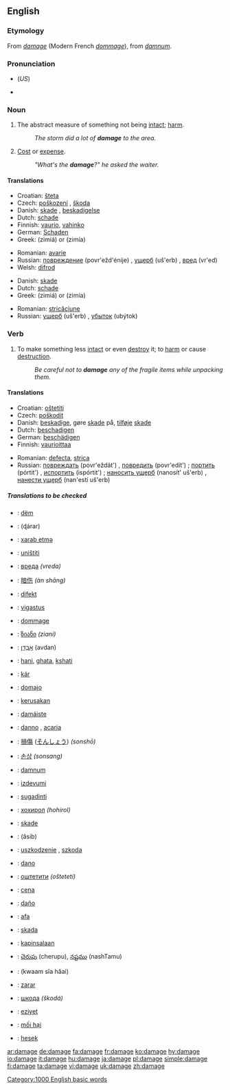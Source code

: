 {{wikipedia}}
==English==

===Etymology===
From {{OF.}} ''[[#Old French|damage]]'' (Modern French ''[[dommage]]''), from {{L.}} ''[[damnum]]''.

===Pronunciation===
*{{IPA|/ˈdæmədʒ/}} (''US'')
*{{audio|en-us-damage.ogg|Audio (US)}}

===Noun===
{{en-noun}}

# The abstract measure of something not being [[intact]]; [[harm]].
#:''The storm did a lot of '''damage''' to the area.''
# {{slang}} [[cost|Cost]] or [[expense]].
#:''"What's the '''damage'''?" he asked the waiter.''

====Translations====
{{trans-top|abstract measure of something not being intact; harm}}
*Croatian: [[šteta]] {{f}}
*Czech: [[poškození]] {{n}}, [[škoda]] {{f}}
*Danish: [[skade]] {{c}}, [[beskadigelse]] {{c}}
*Dutch: [[schade]]
*Finnish: [[vaurio]], [[vahinko]]
*German: [[Schaden]] {{m}}
*Greek: {{t|el|ζημιά|f}} (zimiá) or {{t|el|ζημία|f}} (zimía)
{{trans-mid}}
*Romanian: [[avarie]]
*Russian: [[повреждение]] (povr'ežd'énije) {{n}}, [[ущерб]] (uš'erb) {{m}}, [[вред]] (vr'ed) {{m}}
*Welsh: [[difrod]] {{m}}
{{trans-bottom}}

{{trans-top|cost or expense}}
*Danish: [[skade]] {{c}}
*Dutch: [[schade]]
*Greek: {{t|el|ζημιά|f}} (zimiá) or {{t|el|ζημία|f}} (zimía)
{{trans-mid}}
*Romanian: [[stricăciune]]
*Russian: [[ущерб]] (uš'erb) {{m}}, [[убыток]] (ubýtok) {{m}}
{{trans-bottom}}

===Verb===
{{en-verb|damag|ing}}

# To make something less [[intact]] or even [[destroy]] it; to [[harm]] or cause [[destruction]].
#:''Be careful not to '''damage''' any of the fragile items while unpacking them.''

====Translations====
{{trans-top|to make something less intact or even destroy it; to harm or cause destruction}}
*Croatian: [[oštetiti]]
*Czech: [[poškodit]]
*Danish: [[beskadige]], gøre [[skade]] på, [[tilføje]] [[skade]]
*Dutch: [[beschadigen]]
*German: [[beschädigen]]
*Finnish: [[vaurioittaa]]
{{trans-mid}}
*Romanian: [[defecta]], [[strica]]
*Russian: [[повреждать]] (povr'eždát') {{impf}}, [[повредить]] (povr'edít') {{pf}}; [[портить]] (pórtit') {{impf}}, [[испортить]] (ispórtit') {{pf}}; [[наносить ущерб]] (nanosít' uš'erb) {{impf}}, [[нанести ущерб]] (nan'estí uš'erb) {{pf}}
{{trans-bottom}}

=====Translations to be checked=====
{{checktrans}}
{{top}}
*{{ttbc|Albanian}}: [[dëm]]
*{{ttbc|Arabic}}: {{ARchar|[[ضرر]]}} (ɖárar)
*{{ttbc|Azerbaijani}}: [[xarab etmə]]
*{{ttbc|Bosnian}}: [[uništiti]]
*{{ttbc|Bulgarian}}: [[вреда]] ''(vreda)''
*{{ttbc|Chinese}}: [[暗伤]] ''(àn shāng)''
*{{ttbc|Esperanto}}: [[difekt]]
*{{ttbc|Estonian}}: [[vigastus]]
*{{ttbc|French}}: [[dommage]] {{m}}
*{{ttbc|Georgian}}: [[ზიანი]] ''(ziani)''
*{{ttbc|Hebrew}}: [[אבדן|אָבְדָן]] (avdan)
*{{ttbc|Hindi}}: [[hani]], [[ghata]], [[kshati]]
*{{ttbc|Hungarian}}: [[kár]]
*{{ttbc|Ido}}: [[domajo]]
*{{ttbc|Indonesian}}: [[kerusakan]]
*{{ttbc|Irish}}: [[damáiste]]
*{{ttbc|Italian}}: [[danno]] {{m}}, [[acaria]] {{f}}
*{{ttbc|Japanese}}: [[損傷]] ([[そんしょう]]) ''(sonshō)''
*{{ttbc|Korean}}: [[손상]] ''(sonsang)''
{{mid}}
*{{ttbc|Latin}}: [[damnum]] {{n}}
*{{ttbc|Latvian}}: [[izdevumi]]
*{{ttbc|Lithuanian}}: [[sugadinti]]
*{{ttbc|Mongolian}}: [[хохирол]] ''(hohirol)''
*{{ttbc|Norwegian}}: [[skade]]
*{{ttbc|Persian}}: {{FAchar|[[آسیب]]}} (âsib)
*{{ttbc|Polish}}: [[uszkodzenie]] {{n}}, [[szkoda]] {{f}}
*{{ttbc|Portuguese}}: [[dano]]
*{{ttbc|Serbian}}: [[оштетити]] ''(ošteteti)''
*{{ttbc|Slovak}}: [[cena]]
*{{ttbc|Spanish}}: [[daño]]
*{{ttbc|Swahili}}: [[afa]]
*{{ttbc|Swedish}}: [[skada]] {{c}}
*{{ttbc|Tagalog}}: [[kapinsalaan]]
*{{ttbc|Telugu}}: [[చెరుపు]] (cherupu), [[నష్టము]] (nashTamu)
*{{ttbc|Thai}}: {{THchar|[[ความเสียหาย]]}} (kwaam sĭa hăai)
*{{ttbc|Turkish}}: [[zarar]]
*{{ttbc|Ukrainian}}: [[шкода]] ''(škodá)''
*{{ttbc|Uyghur}}: [[eziyet]]
*{{ttbc|Vietnamese}}: [[mối hại]]
*{{ttbc|Yiddish}}: [[hesek]]
{{bottom}}

[[Category:1000 English basic words]]

[[ar:damage]]
[[de:damage]]
[[fa:damage]]
[[fr:damage]]
[[ko:damage]]
[[hy:damage]]
[[io:damage]]
[[it:damage]]
[[hu:damage]]
[[ja:damage]]
[[pl:damage]]
[[simple:damage]]
[[fi:damage]]
[[ta:damage]]
[[vi:damage]]
[[uk:damage]]
[[zh:damage]]